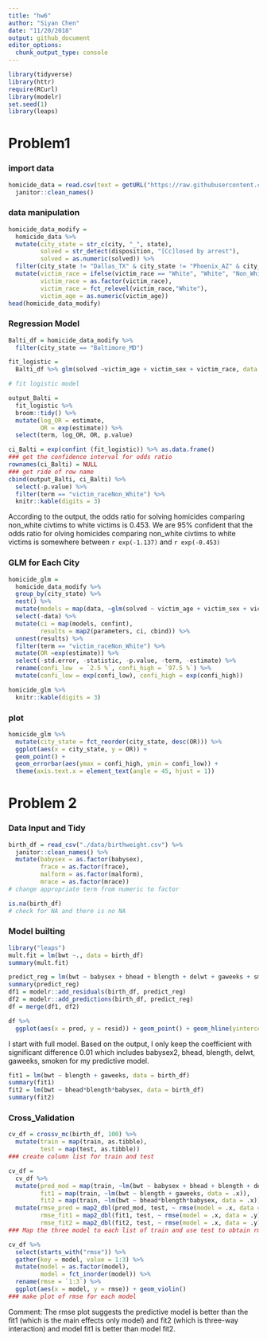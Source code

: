 ```yaml
---
title: "hw6"
author: "Siyan Chen"
date: "11/20/2018"
output: github_document
editor_options: 
  chunk_output_type: console
---
```


```r
library(tidyverse)
library(httr)
require(RCurl)
library(modelr)
set.seed(1)
library(leaps)
```

# Problem1

### import data

```r
homicide_data = read.csv(text = getURL("https://raw.githubusercontent.com/washingtonpost/data-homicides/master/homicide-data.csv")) %>% 
  janitor::clean_names()
```

### data manipulation

```r
homicide_data_modify = 
  homicide_data %>%
  mutate(city_state = str_c(city, "_", state),
         solved = str_detect(disposition, "[Cc]losed by arrest"),
         solved = as.numeric(solved)) %>% 
  filter(city_state != "Dallas_TX" & city_state != "Phoenix_AZ" & city_state != "Kansas City_MO" & city_state != "Tulsa_AL") %>% 
  mutate(victim_race = ifelse(victim_race == "White", "White", "Non_White"),
         victim_race = as.factor(victim_race),
         victim_race = fct_relevel(victim_race,"White"),
         victim_age = as.numeric(victim_age))
head(homicide_data_modify)
```

### Regression Model

```r
Balti_df = homicide_data_modify %>% 
  filter(city_state == "Baltimore_MD") 

fit_logistic = 
  Balti_df %>% glm(solved ~victim_age + victim_sex + victim_race, data = ., family = binomial(logit))

# fit logistic model

output_Balti = 
  fit_logistic %>% 
  broom::tidy() %>% 
  mutate(log_OR = estimate,
         OR = exp(estimate)) %>% 
  select(term, log_OR, OR, p.value)

ci_Balti = exp(confint (fit_logistic)) %>% as.data.frame()
### get the confidence interval for odds ratio
rownames(ci_Balti) = NULL
### get ride of row name
cbind(output_Balti, ci_Balti) %>% 
  select(-p.value) %>% 
  filter(term == "victim_raceNon_White") %>% 
  knitr::kable(digits = 3)
```

According to the output, the odds ratio for solving homicides comparing non_white civtims to white victims is 0.453. We are 95% confident that the odds ratio for olving homicides comparing non_white civtims to white victims is somewhere between `r exp(-1.137)` and `r exp(-0.453)`


### GLM for Each City

```r
homicide_glm =
  homicide_data_modify %>% 
  group_by(city_state) %>% 
  nest() %>% 
  mutate(models = map(data, ~glm(solved ~ victim_age + victim_sex + victim_race, data = .x, family = binomial())), parameters = map(models, broom::tidy)) %>% 
  select(-data) %>% 
  mutate(ci = map(models, confint),
         results = map2(parameters, ci, cbind)) %>% 
  unnest(results) %>% 
  filter(term == "victim_raceNon_White") %>% 
  mutate(OR =exp(estimate)) %>% 
  select(-std.error, -statistic, -p.value, -term, -estimate) %>% 
  rename(confi_low  = `2.5 %`, confi_high = `97.5 %`) %>% 
  mutate(confi_low = exp(confi_low), confi_high = exp(confi_high))

homicide_glm %>% 
  knitr::kable(digits = 3)
```

### plot

```r
homicide_glm %>% 
  mutate(city_state = fct_reorder(city_state, desc(OR))) %>% 
  ggplot(aes(x = city_state, y = OR)) + 
  geom_point() + 
  geom_errorbar(aes(ymax = confi_high, ymin = confi_low)) +
  theme(axis.text.x = element_text(angle = 45, hjust = 1))
```

# Problem 2

### Data Input and Tidy

```r
birth_df = read_csv("./data/birthweight.csv") %>% 
  janitor::clean_names() %>% 
  mutate(babysex = as.factor(babysex),
         frace = as.factor(frace),
         malform = as.factor(malform),
         mrace = as.factor(mrace))
# change appropriate term from numeric to factor

is.na(birth_df)
# check for NA and there is no NA
```

### Model builting

```r
library("leaps")
mult.fit = lm(bwt ~., data = birth_df)
summary(mult.fit)

predict_reg = lm(bwt ~ babysex + bhead + blength + delwt + gaweeks + smoken, data = birth_df)
summary(predict_reg)
df1 = modelr::add_residuals(birth_df, predict_reg)
df2 = modelr::add_predictions(birth_df, predict_reg)
df = merge(df1, df2)

df %>%
  ggplot(aes(x = pred, y = resid)) + geom_point() + geom_hline(yintercept = 0, color = "red")
```


I start with full model. Based on the output, I only keep the coefficient with significant difference 0.01 which includes babysex2, bhead, blength, delwt, gaweeks, smoken for my predictive model. 

```r
fit1 = lm(bwt ~ blength + gaweeks, data = birth_df)
summary(fit1)
fit2 = lm(bwt ~ bhead*blength*babysex, data = birth_df)
summary(fit2)
```
### Cross_Validation 

```r
cv_df = crossv_mc(birth_df, 100) %>% 
  mutate(train = map(train, as.tibble),
         test = map(test, as.tibble))
### create column list for train and test

cv_df =
  cv_df %>% 
  mutate(pred_mod = map(train, ~lm(bwt ~ babysex + bhead + blength + delwt + gaweeks + smoken, data = .x)),
         fit1 = map(train, ~lm(bwt ~ blength + gaweeks, data = .x)),
         fit2 = map(train, ~lm(bwt ~ bhead*blength*babysex, data = .x))) %>% 
  mutate(rmse_pred = map2_dbl(pred_mod, test, ~ rmse(model = .x, data = .y)),
         rmse_fit1 = map2_dbl(fit1, test, ~ rmse(model = .x, data = .y)),
         rmse_fit2 = map2_dbl(fit2, test, ~ rmse(model = .x, data = .y)))
### Map the three model to each list of train and use test to obtain rmse

cv_df %>% 
  select(starts_with("rmse")) %>% 
  gather(key = model, value = 1:3) %>% 
  mutate(model = as.factor(model),
         model = fct_inorder(model)) %>%
  rename(rmse = `1:3`) %>% 
  ggplot(aes(x = model, y = rmse)) + geom_violin()
### make plot of rmse for each model
```

Comment: The rmse plot suggests the predictive model is better than the fit1 (which is the main effects only model) and fit2 (which is three-way interaction) and model fit1 is better than model fit2.

